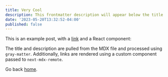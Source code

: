 ```yaml
---
title: Very Cool
description: This frontmatter description will appear below the title
date: '2023-05-20T13:32:52-04:00'
published: false
---
```


This is an example post, with a [link](https://nextjs.org) and a React component:

<TestComponent name="next-mdx-remote" />

The title and description are pulled from the MDX file and processed using `gray-matter`. Additionally, links are rendered using a custom component passed to `next-mdx-remote`.

Go back [home](/).
